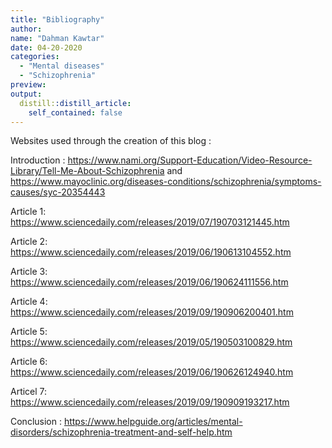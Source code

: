 ```yaml
---
title: "Bibliography"
author:
name: "Dahman Kawtar"
date: 04-20-2020
categories:
  - "Mental diseases"
  - "Schizophrenia"
preview: 
output:
  distill::distill_article:
    self_contained: false
---
```

 Websites used through the creation of this blog :

Introduction : <https://www.nami.org/Support-Education/Video-Resource-Library/Tell-Me-About-Schizophrenia> and <https://www.mayoclinic.org/diseases-conditions/schizophrenia/symptoms-causes/syc-20354443>

Article 1: <https://www.sciencedaily.com/releases/2019/07/190703121445.htm>

Article 2: <https://www.sciencedaily.com/releases/2019/06/190613104552.htm>

Article 3: <https://www.sciencedaily.com/releases/2019/06/190624111556.htm>

Article 4: <https://www.sciencedaily.com/releases/2019/09/190906200401.htm>

Article 5: <https://www.sciencedaily.com/releases/2019/05/190503100829.htm>

Article 6: <https://www.sciencedaily.com/releases/2019/06/190626124940.htm>

Articel 7: <https://www.sciencedaily.com/releases/2019/09/190909193217.htm>

Conclusion : <https://www.helpguide.org/articles/mental-disorders/schizophrenia-treatment-and-self-help.htm>
